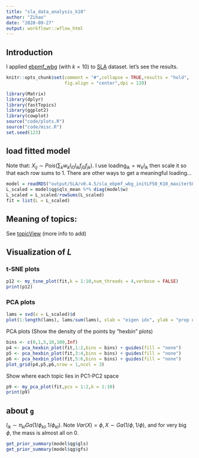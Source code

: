 ```yaml
---
title: "sla_data_analysis_k10"
author: "Zihao"
date: "2020-09-27"
output: workflowr::wflow_html
---
```


## Introduction
I  applied [ebpmf_wbg](https://github.com/stephenslab/ebpmf.alpha/blob/master/R/ebpmf_wbg.R) (with $k = 10$) to [SLA](https://zihao12.github.io/ebpmf_data_analysis/data_preprocessing_sla) dataset. let's see the results.

```r
knitr::opts_chunk$set(comment = "#",collapse = TRUE,results = "hold",
                      fig.align = "center",dpi = 120)
```

```r
library(Matrix)
library(dplyr)
library(fastTopics)
library(ggplot2)
library(cowplot)
source("code/plots.R")
source("code/misc.R")
set.seed(123)
```


## load fitted model
Note that: $X_{ij} \sim  Pois(\sum_k w_k l_{i0} l_{ik} f_{j0} f_{jk})$. I use $\text{loading}_{ik} = w_k l_{ik}$ then scale it so that each row sums to 1. There are other ways to get a meaningful loading...
```r
model = readRDS("output/SLA/v0.4.5/sla_ebpmf_wbg_initLF50_K10_maxiter5000.Rds")
L_scaled = model$qg$qls_mean %*% diag(model$w)
L_scaled = L_scaled/rowSums(L_scaled)
fit = list(L = L_scaled)
```

## Meaning of topics:
See [topicView](https://zihao12.shinyapps.io/topicview-app/) (more info to add)

## Visualization of $L$ {.tabset}

### t-SNE plots
```r
p12 <- my_tsne_plot(fit,k = 1:10,num_threads = 4,verbose = FALSE)
print(p12)
```

### PCA plots
```r
lams = svd(x = L_scaled)$d
plot(1:length(lams), lams/sum(lams), xlab = "eigen idx", ylab = "prop of variance explained")
```


<!-- ```{r clustering-1, fig.width=8, fig.height=2.5} -->
<!-- p1 <- basic_pca_plot(fit,1:2) -->
<!-- p2 <- basic_pca_plot(fit,3:4) -->
<!-- p3 <- basic_pca_plot(fit,5:6) -->
<!-- plot_grid(p1,p2,p3,nrow = 1,ncol = 3) -->
<!-- ``` -->

PCA plots (Show the density of the points by “hexbin” plots)
```r
bins <- c(0,1,5,10,100,Inf)
p4 <- pca_hexbin_plot(fit,1:2,bins = bins) + guides(fill = "none")
p5 <- pca_hexbin_plot(fit,3:4,bins = bins) + guides(fill = "none")
p6 <- pca_hexbin_plot(fit,5:6,bins = bins) + guides(fill = "none")
plot_grid(p4,p5,p6,nrow = 1,ncol = 3)
```

Show where each topic lies in PC1-PC2 space
```r
p9 <- my_pca_plot(fit,pcs = 1:2,k = 1:10)
print(p9)
```

## about `g`
$l_{ik} \sim \pi_{kl} Ga(1/\phi_{kl}, 1/\phi_{kl})$. Note $Var(X) = \phi, X \sim Ga(1/\phi, 1/\phi)$, and for very big $\phi$, the mass is almost all on 0. 
```r
get_prior_summary(model$qg$gls)
get_prior_summary(model$qg$gfs)
```




